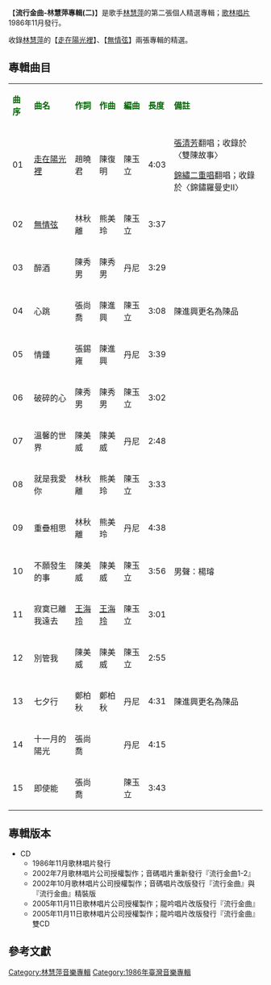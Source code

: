 {{unreferenced|time=2014-01-16T14:29:20+00:00}}
{{Infobox album <!-- See Wikipedia:WikiProject_Albums -->
| name       = 流行金曲-林慧萍專輯〈二〉
| type       = 精選輯
| artist     = [[林慧萍|林慧萍]]
| cover      = 
| released   = 1986年11月
| genre      = [[國語流行音樂|國語流行音樂]]
| length     = 54分14秒
| label      = [[歌林唱片|歌林唱片]]
<!-- 未知參數 | number     = KCD-86108 -->
| producer   = [[楊明煌|楊明煌]]
| prev_title = [[無情弦|無情弦]]
| prev_year  = 1986 <!-- 9月 -->
| next_title = [[一個人_一段情|一個人 一段情]]
| next_year  = 1987 <!-- 3月 -->
}}
【'''流行金曲-林慧萍專輯(二)'''】是歌手[[林慧萍|林慧萍]]的第二張個人精選專輯；[[歌林唱片|歌林唱片]]1986年11月發行。

收錄[[林慧萍|林慧萍]]的【[[走在陽光裡|走在陽光裡]]】、【[[無情弦|無情弦]]】兩張專輯的精選。


==專輯曲目==
{| class="wikitable"
|-
| <font color=darkgreen>'''曲序'''</font> || <font color=darkgreen>'''曲名'''</font> || <font color=darkgreen>'''作詞'''</font> || <font color=darkgreen>'''作曲'''</font> || <font color=darkgreen>'''編曲'''</font>|| <font color=darkgreen>'''長度'''</font>  || <font color=darkgreen>'''備註'''</font>
|-
| 01 || [[走在陽光裡|走在陽光裡]] || 趙曉君 || 陳復明 || 陳玉立  || 4:03 ||[[張清芳|張清芳]]翻唱；收錄於〈雙陳故事〉

[[錦繡二重唱|錦繡二重唱]]翻唱；收錄於〈錦鏽羅曼史II〉
|-
| 02 || [[無情弦|無情弦]] || 林秋離 || 熊美玲 || 陳玉立 || 3:37 ||
|-
| 03 || 醉酒 || 陳秀男 || 陳秀男  || 丹尼 || 3:29 ||
|-
| 04 || 心跳 || 張尚喬 || 陳進興 || 陳玉立 || 3:08 ||陳進興更名為陳品 
|-
| 05 || 情鍾 || 張錫雍 || 陳進興 || 丹尼 || 3:39 ||  
|-
| 06 || 破碎的心 || 陳秀男 || 陳秀男 || 陳玉立  || 3:02 ||  
|-
| 07 || 溫馨的世界 || 陳美威 || 陳美威 || 丹尼 || 2:48 ||
|-
| 08 || 就是我愛你 || 林秋離 || 熊美玲 || 陳玉立 || 3:33 || 
|-
| 09 || 重疊相思 || 林秋離 || 熊美玲 || 丹尼 || 4:38 ||
|-
| 10 || 不願發生的事 || 陳美威 || 陳美威 || 陳玉立 || 3:56 || 男聲：楊璿
|-
| 11 || 寂寞已離我遠去 || [[王海玲|王海玲]] || [[王海玲|王海玲]] || 陳玉立 || 3:01 ||
|-
| 12 || 別管我 || 陳美威 || 陳美威 || 陳玉立 || 2:55 ||
|-
| 13 || 七夕行 || 鄭柏秋 || 鄭柏秋 || 丹尼 || 4:31 || 陳進興更名為陳品
|-
| 14 || 十一月的陽光 || 張尚喬 ||  || 丹尼 || 4:15 ||
|-
| 15 || 即使能 || 張尚喬 ||  || 陳玉立 || 3:43 ||
|}

== 專輯版本 ==
*CD
**1986年11月歌林唱片發行
**2002年7月歌林唱片公司授權製作；音碼唱片重新發行『流行金曲1-2』
**2002年10月歌林唱片公司授權製作；音碼唱片改版發行『流行金曲』與『流行金曲』精裝版
**2005年11月11日歌林唱片公司授權製作；龍吟唱片改版發行『流行金曲』
**2005年11月11日歌林唱片公司授權製作；龍吟唱片改版發行『流行金曲』雙CD


==參考文獻==
{{reflist}}

[[Category:林慧萍音樂專輯|Category:林慧萍音樂專輯]]
[[Category:1986年臺灣音樂專輯|Category:1986年臺灣音樂專輯]]